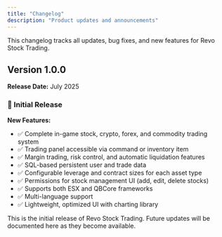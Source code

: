 ```yaml
---
title: "Changelog"
description: "Product updates and announcements"
---
```


<Info>
  This changelog tracks all updates, bug fixes, and new features for Revo Stock Trading.
</Info>

## Version 1.0.0

**Release Date:** July 2025

### 🎉 Initial Release

**New Features:**
- ✅ Complete in-game stock, crypto, forex, and commodity trading system
- ✅ Trading panel accessible via command or inventory item
- ✅ Margin trading, risk control, and automatic liquidation features
- ✅ SQL-based persistent user and trade data
- ✅ Configurable leverage and contract sizes for each asset type
- ✅ Permissions for stock management UI (add, edit, delete stocks)
- ✅ Supports both ESX and QBCore frameworks
- ✅ Multi-language support
- ✅ Lightweight, optimized UI with charting library

<Note>
  This is the initial release of Revo Stock Trading. Future updates will be documented here as they become available.
</Note>